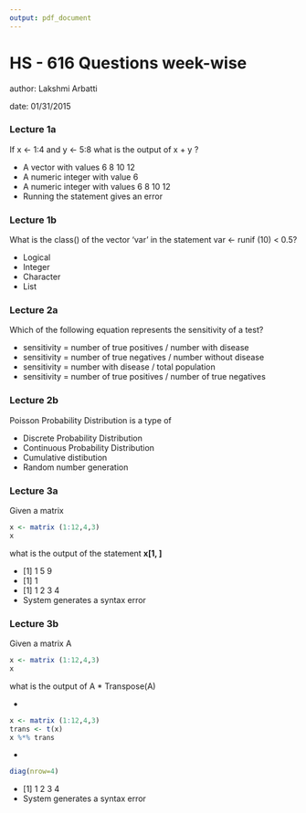 ```yaml
---
output: pdf_document
---
```

HS - 616 Questions week-wise
================================================================
author: Lakshmi Arbatti

date: 01/31/2015



### Lecture 1a  


If x <- 1:4 and y <- 5:8 what is the output of x + y ?

* A vector with values 6 8 10 12
* A numeric integer with value 6
* A numeric integer with values 6 8 10 12
* Running the statement gives an error


### Lecture 1b  

What is the class() of the vector 'var' in the statement var <- runif (10) < 0.5?

* Logical
* Integer
* Character
* List


### Lecture 2a  

Which of the following equation represents the sensitivity of a test?

* sensitivity = number of true positives / number with disease
* sensitivity = number of true negatives / number without disease
* sensitivity = number with disease / total population
* sensitivity = number of true positives / number of true negatives


### Lecture 2b  

Poisson Probability Distribution is a type of 

* Discrete Probability Distribution
* Continuous Probability Distribution
* Cumulative distibution
* Random number generation

### Lecture 3a  

Given a matrix

```r

x <- matrix (1:12,4,3)
x
```

what is the output of the statement __x[1, ]__

* [1] 1 5 9
* [1] 1
* [1] 1 2 3 4
* System generates a syntax error

### Lecture 3b   

Given a matrix A 


```r
x <- matrix (1:12,4,3)
x
```

what is the output of A * Transpose(A)

*
```r
x <- matrix (1:12,4,3)
trans <- t(x)
x %*% trans
```

*
```r
diag(nrow=4)
```

* [1] 1 2 3 4
* System generates a syntax error
